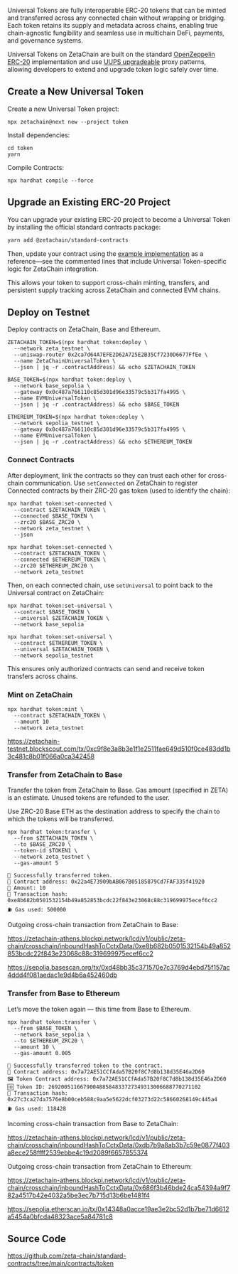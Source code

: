 Universal Tokens are fully interoperable ERC-20 tokens that can be minted and
transferred across any connected chain without wrapping or bridging. Each token
retains its supply and metadata across chains, enabling true chain-agnostic
fungibility and seamless use in multichain DeFi, payments, and governance
systems.

Universal Tokens on ZetaChain are built on the standard [OpenZeppelin
ERC-20](https://docs.openzeppelin.com/contracts/5.x/api/token/erc20)
implementation and use [UUPS
upgradeable](https://docs.openzeppelin.com/contracts/5.x/api/proxy#UUPSUpgradeable)
proxy patterns, allowing developers to extend and upgrade token logic safely
over time.

## Create a New Universal Token

Create a new Universal Token project:

```
npx zetachain@next new --project token
```

Install dependencies:

```
cd token
yarn
```

Compile Contracts:

```
npx hardhat compile --force
```

## Upgrade an Existing ERC-20 Project

You can upgrade your existing ERC-20 project to become a Universal Token by
installing the official standard contracts package:

```bash
yarn add @zetachain/standard-contracts
```

Then, update your contract using the [example
implementation](https://github.com/zeta-chain/example-contracts/tree/main/examples/token/contracts)
as a reference—see the commented lines that include Universal Token-specific
logic for ZetaChain integration.

This allows your token to support cross-chain minting, transfers, and persistent
supply tracking across ZetaChain and connected EVM chains.

## Deploy on Testnet

Deploy contracts on ZetaChain, Base and Ethereum.

```
ZETACHAIN_TOKEN=$(npx hardhat token:deploy \
  --network zeta_testnet \
  --uniswap-router 0x2ca7d64A7EFE2D62A725E2B35Cf7230D6677FfEe \
  --name ZetaChainUniversalToken \
  --json | jq -r .contractAddress) && echo $ZETACHAIN_TOKEN
```

```
BASE_TOKEN=$(npx hardhat token:deploy \
  --network base_sepolia \
  --gateway 0x0c487a766110c85d301d96e33579c5b317fa4995 \
  --name EVMUniversalToken \
  --json | jq -r .contractAddress) && echo $BASE_TOKEN
```

```
ETHEREUM_TOKEN=$(npx hardhat token:deploy \
  --network sepolia_testnet \
  --gateway 0x0c487a766110c85d301d96e33579c5b317fa4995 \
  --name EVMUniversalToken \
  --json | jq -r .contractAddress) && echo $ETHEREUM_TOKEN
```

### Connect Contracts

After deployment, link the contracts so they can trust each other for
cross-chain communication. Use `setConnected` on ZetaChain to register Connected
contracts by their ZRC-20 gas token (used to identify the chain):

```
npx hardhat token:set-connected \
  --contract $ZETACHAIN_TOKEN \
  --connected $BASE_TOKEN \
  --zrc20 $BASE_ZRC20 \
  --network zeta_testnet \
  --json
```

```
npx hardhat token:set-connected \
  --contract $ZETACHAIN_TOKEN \
  --connected $ETHEREUM_TOKEN \
  --zrc20 $ETHEREUM_ZRC20 \
  --network zeta_testnet
```

Then, on each connected chain, use `setUniversal` to point back to the Universal
contract on ZetaChain:

```
npx hardhat token:set-universal \
  --contract $BASE_TOKEN \
  --universal $ZETACHAIN_TOKEN \
  --network base_sepolia
```

```
npx hardhat token:set-universal \
  --contract $ETHEREUM_TOKEN \
  --universal $ZETACHAIN_TOKEN \
  --network sepolia_testnet
```

This ensures only authorized contracts can send and receive token transfers
across chains.

### Mint on ZetaChain

```
npx hardhat token:mint \
  --contract $ZETACHAIN_TOKEN \
  --amount 10
  --network zeta_testnet
```

https://zetachain-testnet.blockscout.com/tx/0xc9f8e3a8b3e1f1e2511fae649d510f0ce483dd1b3c481c8b01f066a0ca342458

### Transfer from ZetaChain to Base

Transfer the token from ZetaChain to Base. Gas amount (specified in ZETA) is an
estimate. Unused tokens are refunded to the user.

Use ZRC-20 Base ETH as the destination address to specify the chain to which the
tokens will be transferred.

```
npx hardhat token:transfer \
  --from $ZETACHAIN_TOKEN \
  --to $BASE_ZRC20 \
  --token-id $TOKEN1 \
  --network zeta_testnet \
  --gas-amount 5
```

```
🚀 Successfully transferred token.
📜 Contract address: 0x22a4E73909bAB067B05185879Cd7FAF335f41920
👤 Amount: 10
🔗 Transaction hash: 0xe8b682b0501532154b49a852853bcdc22f843e23068c88c319699975ecef6cc2
⛽ Gas used: 500000
```

Outgoing cross-chain transaction from ZetaChain to Base:

https://zetachain-athens.blockpi.network/lcd/v1/public/zeta-chain/crosschain/inboundHashToCctxData/0xe8b682b0501532154b49a852853bcdc22f843e23068c88c319699975ecef6cc2

https://sepolia.basescan.org/tx/0xd48bb35c371570e7c3769d4ebd75f157ac4ddd4f081aedac1e9d4b6a452460db

### Transfer from Base to Ethereum

Let’s move the token again — this time from Base to Ethereum.

```
npx hardhat token:transfer \
  --from $BASE_TOKEN \
  --network base_sepolia \
  --to $ETHEREUM_ZRC20 \
  --amount 10 \
  --gas-amount 0.005
```

```
🚀 Successfully transferred token to the contract.
📜 Contract address: 0x7a72AE51CCfAda57B20f8C7d8b138d35E46a2D60
🖼 Token Contract address: 0x7a72AE51CCfAda57B20f8C7d8b138d35E46a2D60
🆔 Token ID: 269200511667900488584833727349313006688770271102
🔗 Transaction hash: 0x27c3ca27da7576e8b00ceb588c9aa5e5622dcf03273d22c58660268149c445a4
⛽ Gas used: 118428
```

Incoming cross-chain transaction from Base to ZetaChain:

https://zetachain-athens.blockpi.network/lcd/v1/public/zeta-chain/crosschain/inboundHashToCctxData/0xdb7b9a8ab3b7c59e0877f403a8ece258ffff2539ebbe4c19d2089f6657855374

Outgoing cross-chain transaction from ZetaChain to Ethereum:

https://zetachain-athens.blockpi.network/lcd/v1/public/zeta-chain/crosschain/inboundHashToCctxData/0x686f3b46bde24ca54394a9f782a4517b42e4032a5be3ec7b715d13b6be1481f4

https://sepolia.etherscan.io/tx/0x14348a0acce19ae3e2bc52d1b7be71d6612a5454a0bfcda48323ace5a84781c8

## Source Code

https://github.com/zeta-chain/standard-contracts/tree/main/contracts/token
